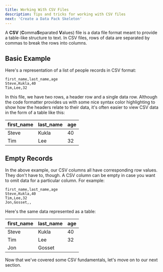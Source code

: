 ```yaml
---
title: Working With CSV Files
description: Tips and tricks for working with CSV files
next: 'Create a Data Pack Skeleton' 
---
```



A **CSV** (**C**omma**S**eparated **V**alues) file is a data file format meant to provide a table-like structure to text. In CSV files, rows of data are separated by commas to break the rows into columns. 


## Basic Example

Here's a representation of a list of people records in CSV format:

```csv title="people.csv"
first_name,last_name,age
Steve,Kukla,40
Tim,Lee,32
```

In this file, we have two rows, a header row and a single data row. Although the code formatter provides us with some nice syntax color highlighting to show how the headers relate to their data, it's often easier to view CSV data in the form of a table like this:

| first_name   | last_name   | age  |
| ------------ | ----------- | ---- | 
| Steve        | Kukla       | 40   |
| Tim          | Lee         | 32   |

## Empty Records

In the above example, our CSV columns all have corresponding row values.  They don't have to, though.  A CSV column can be empty in case you want to omit data for a particular column.  For example:

```csv title="people.csv"
first_name,last_name,age
Steve,Kukla,40
Tim,Lee,32
Jon,Gosset,,
```

Here's the same data represented as a table:

| first_name   | last_name   | age  |
| ------------ | ----------- | ---- | 
| Steve        | Kukla       | 40   |
| Tim          | Lee         | 32   |
| Jon          | Gosset      |      |

Now that we've covered some CSV fundamentals, let's move on to our next section.